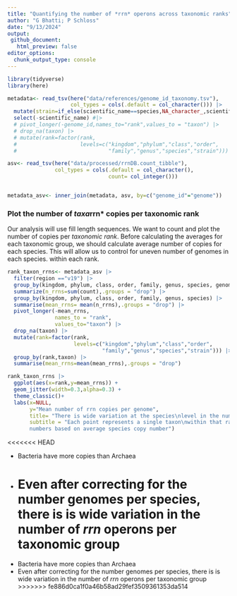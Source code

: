 ```yaml
---
title: "Quantifying the number of *rrn* operons across taxonomic ranks"
author: "G Bhatti; P Schloss"
date: "9/13/2024"
output:
 github_document:
   html_preview: false
editor_options: 
  chunk_output_type: console
---
```


```r
library(tidyverse)
library(here)

metadata<- read_tsv(here("data/references/genome_id_taxonomy.tsv"),
                    col_types = cols(.default = col_character())) |> 
  mutate(strain=if_else(scientific_name==species,NA_character_,scientific_name)) |> 
  select(-scientific_name) #|> 
  # pivot_longer(-genome_id,names_to="rank",values_to = "taxon") |> 
  # drop_na(taxon) |> 
  # mutate(rank=factor(rank,
  #                    levels=c("kingdom","phylum","class","order",
  #                             "family","genus","species","strain")))

asv<- read_tsv(here("data/processed/rrnDB.count_tibble"),
               col_types = cols(.default = col_character(),
                                count= col_integer()))


metadata_asv<- inner_join(metadata, asv, by=c("genome_id"="genome"))
```

### Plot the number of *taxa*rrn* copies per taxonomic rank

Our analysis will use fill length sequences. We want to count and plot the number
of copies per *taxonomic rank*. Before calculating the averages for each taxonomic 
group, we should calculate average number of copies for each species. This will 
allow us to control for uneven number of genomes in each species.
within each rank.

```r
rank_taxon_rrns<- metadata_asv |> 
  filter(region =="v19") |> 
  group_by(kingdom, phylum, class, order, family, genus, species, genome_id) |> 
  summarize(n_rrns=sum(count),.groups = "drop") |> 
  group_by(kingdom, phylum, class, order, family, genus, species) |> 
  summarise(mean_rrns= mean(n_rrns),.groups = "drop") |> 
  pivot_longer(-mean_rrns,
               names_to = "rank",
               values_to="taxon") |> 
  drop_na(taxon) |> 
  mutate(rank=factor(rank,
                     levels=c("kingdom","phylum","class","order",
                              "family","genus","species","strain"))) |> 
  group_by(rank,taxon) |> 
  summarise(mean_rrns=mean(mean_rrns),.groups = "drop")

rank_taxon_rrns |> 
  ggplot(aes(x=rank,y=mean_rrns)) + 
  geom_jitter(width=0.3,alpha=0.3) +
  theme_classic()+
  labs(x=NULL,
       y="Mean number of rrn copies per genome",
       title= "There is wide variation at the species\nlevel in the number of rrn copies",
       subtitle = "Each point represents a single taxon\nwithin that rank,
       numbers based on average species copy number")
```
<<<<<<< HEAD


* Bacteria have more copies than Archaea
* Even after correcting for the number genomes per species, there is is wide variation in the number of *rrn* operons per taxonomic group
=======
* Bacteria have more copies than Archaea
* Even after correcting for the number genomes per species, there is is wide 
variation in the number of *rrn* operons per taxonomic group
>>>>>>> fe886d0ca1f0a46b58ad29fef3509361353da514
